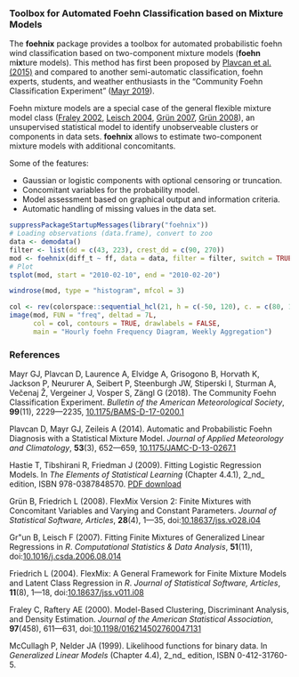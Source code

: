 
### Toolbox for Automated Foehn Classification based on Mixture Models

The **foehnix** package provides a toolbox for automated probabilistic foehn
wind classification based on two-component mixture models (**foehn**
m**ix**ture models).  This method has first been proposed by [Plavcan et al.
(2015)](#plavcan2014) and compared to another semi-automatic classification,
foehn experts, students, and weather enthusiasts in the "Community Foehn
Classification Experiment" ([Mayr 2019](mayr2018)).

Foehn mixture models are a special case of the general flexible mixture model
class ([Fraley 2002](#fraley2000), [Leisch 2004](#leisch2004), [Gr&uuml;n
2007](#gruen2007), [Gr&uuml;n 2008](#gruen2008)), an unsupervised statistical
model to identify unobserveable clusters or components in data sets.
**foehnix** allows to estimate two-component mixture
models with additional concomitants.

Some of the features:

* Gaussian or logistic components with optional censoring or truncation.
* Concomitant variables for the probability model.
* Model assessment based on graphical output and information criteria.
* Automatic handling of missing values in the data set.

```r
suppressPackageStartupMessages(library("foehnix"))
# Loading observations (data.frame), convert to zoo
data <- demodata()
filter <- list(dd = c(43, 223), crest_dd = c(90, 270))
mod <- foehnix(diff_t ~ ff, data = data, filter = filter, switch = TRUE)
# Plot
tsplot(mod, start = "2010-02-10", end = "2010-02-20")
```

```r
windrose(mod, type = "histogram", mfcol = 3)
```

```r
col <- rev(colorspace::sequential_hcl(21, h = c(-50, 120), c. = c(80, 10)))
image(mod, FUN = "freq", deltad = 7L,
      col = col, contours = TRUE, drawlabels = FALSE,
      main = "Hourly foehn Frequency Diagram, Weekly Aggregation")
```



### References

<p id="mayr2018">
Mayr GJ, Plavcan D, Laurence A, Elvidge A, Grisogono B, Horvath K, Jackson P, Neururer A, Seibert P, Steenburgh JW, Stiperski I, Sturman A, Ve&#269;enaj &#381;, Vergeiner J, Vosper S, Z&auml;ngl G (2018).
The Community Foehn Classification Experiment.
_Bulletin of the American Meteorological Society_, **99**(11), 2229&mdash;2235,
<a href="https://doi.org/10.1175/BAMS-D-17-0200.1" target="_blank">10.1175/BAMS-D-17-0200.1</a>
</p>

<p id="plavcan2014">
Plavcan D, Mayr GJ, Zeileis A (2014).
Automatic and Probabilistic Foehn Diagnosis with a Statistical Mixture Model.
_Journal of Applied Meteorology and Climatology_, **53**(3), 652&mdash;659,
<a href="https://dx.doi.org/10.1175/JAMC-D-13-0267.1" target="_blank">10.1175/JAMC-D-13-0267.1</a>
</p>

<p id="hastie2009">
Hastie T, Tibshirani R, Friedman J (2009).
Fitting Logistic Regression Models. In _The Elements of Statistical Learning_
(Chapter 4.4.1), 2_nd_ edition, ISBN 978-0387848570.
<a href="https://web.stanford.edu/~hastie/ElemStatLearn/" target="_blank">PDF download</a>
</p>

<p id="gruen2008">
Gr&uuml;n B, Friedrich L (2008).
FlexMix Version 2: Finite Mixtures with Concomitant Variables and Varying and Constant Parameters.
_Journal of Statistical Software, Articles_, **28**(4), 1&mdash;35,
doi:<a href="https://dx.doi.org/10.18637/jss.v028.i04" target="_blank">10.18637/jss.v028.i04</a>
</p>

<p id="gruen2007">
Gr\"un B, Leisch F (2007).
Fitting Finite Mixtures of Generalized Linear Regressions in _R_.
_Computational Statistics \& Data Analysis_, **51**(11),
doi:<a href="https://dx.doi.org/10.1016/j.csda.2006.08.014" target="_blank">10.1016/j.csda.2006.08.014</a>
</p>

<p id="leisch2004">
Friedrich L (2004).
FlexMix: A General Framework for Finite Mixture Models and Latent Class Regression in _R_.
_Journal of Statistical Software, Articles_, **11**(8), 1&mdash;18,
doi:<a href="https://dx.doi.org/10.18637/jss.v011.i08" target="_blank">10.18637/jss.v011.i08</a>
</p>

<p id="fraley2000">
Fraley C, Raftery AE (2000).
Model-Based Clustering, Discriminant Analysis, and Density Estimation.
_Journal of the American Statistical Association_, **97**(458), 611&mdash;631,
doi:<a href="https://dx.doi.org/10.1198/016214502760047131" target="_blank">10.1198/016214502760047131</a>
</p>

<p id="mccullagh1999">
McCullagh P, Nelder JA (1999).
Likelihood functions for binary data. In _Generalized Linear Models_ (Chapter 4.4),
2_nd_ edition, ISBN 0-412-31760-5.
</p>



